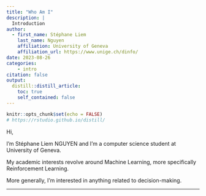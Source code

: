 ```yaml
---
title: "Who Am I"
description: |
  Introduction
author:
  - first_name: Stéphane Liem
    last_name: Nguyen
    affiliation: University of Geneva
    affiliation_url: https://www.unige.ch/dinfo/
date: 2023-08-26
categories:
    - intro
citation: false
output:
  distill::distill_article:
    toc: true
    self_contained: false
---
```



```r
knitr::opts_chunk$set(echo = FALSE)
# https://rstudio.github.io/distill/
```

Hi,

I'm Stéphane Liem NGUYEN and I'm a computer science student at University of Geneva.

My academic interests revolve around Machine Learning, more specifically Reinforcement Learning.

More generally, I'm interested in anything related to decision-making.

---



